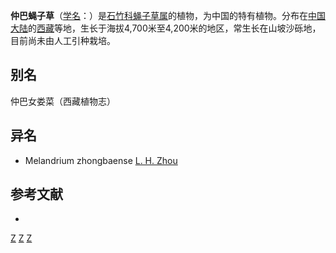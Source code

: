 {{Speciesbox 
| genus = Silene
| species = zhongbaensis
| authority = ([[周立华|L. H. Zhou]]) [[吴征镒|C. Y. Wu]] et [[唐昌林|C. L. Tang]]
}}

'''仲巴蝇子草'''（[[学名|学名]]：{{lang|la|''Silene zhongbaensis''}}）是[[石竹科|石竹科]][[蝇子草属|蝇子草属]]的植物，为中国的特有植物。分布在[[中国大陆|中国大陆]]的[[西藏|西藏]]等地，生长于海拔4,700米至4,200米的地区，常生长在山坡沙砾地，目前尚未由人工引种栽培。

== 别名 ==
仲巴女娄菜（西藏植物志）

== 异名 ==
* Melandrium zhongbaense [[周立华|L. H. Zhou]]

== 参考文献 ==
<div class="references-small">
* {{cite web| url =http://www.bioinfo.cn/db05/KmzwSpecies.php?action=view&id=1906| title =仲巴蝇子草| work =《中国高等植物数据库全库》| publisher =中国科学院微生物研究所| author =昆明植物研究所| accessdate =2009-02-22}}{{dead link|date=2017年11月 |bot=InternetArchiveBot |fix-attempted=yes }}
</div>
{{Taxonbar|from=Q10884581}}

[[Category:蝇子草属|Z]]
[[Category:中國特有植物|Z]]
[[Category:西藏植物|Z]]